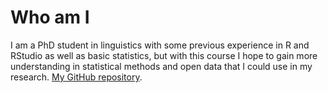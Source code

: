 
# Who am I

I am a PhD student in linguistics with some previous experience in R and RStudio as well as basic statistics, but with this course I hope to gain more understanding in statistical methods and open data that I could use in my research.   [My GitHub repository](https://github.com/YIBiri/IODS-project/). 